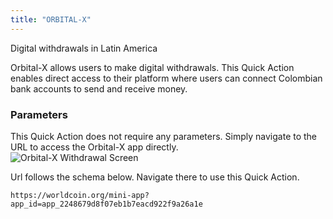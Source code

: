 ```yaml
---
title: "ORBITAL-X"
---
```



Digital withdrawals in Latin America

Orbital-X allows users to make digital withdrawals. This Quick Action enables direct access to their platform where users can connect Colombian bank accounts to send and receive money.

<div className="flex justify-between items-start">
	<div className="flex-1">
		<h3>Parameters</h3>
		<ParamField path="No parameters" type="none">
			This Quick Action does not require any parameters. Simply navigate to the URL to access the Orbital-X
			app directly.
		</ParamField>
	</div>
	<div className="ml-5">
		<img
			src="/images/docs/mini-apps/quick-actions/orbital-qa.png"
			alt="Orbital-X Withdrawal Screen"
			className="max-w-[300px] h-auto"
		/>
	</div>
</div>

Url follows the schema below. Navigate there to use this Quick Action.

```
https://worldcoin.org/mini-app?app_id=app_2248679d8f07eb1b7eacd922f9a26a1e
```